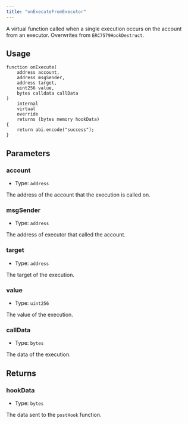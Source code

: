 ```yaml
---
title: "onExecuteFromExecutor"
---
```


A virtual function called when a single execution occurs on the account from an executor. Overwrites from `ERC7579HookDestruct`.

## Usage

```solidity
function onExecute(
    address account,
    address msgSender,
    address target,
    uint256 value,
    bytes calldata callData
)
    internal
    virtual
    override
    returns (bytes memory hookData)
{
    return abi.encode("success");
}
```

## Parameters

### account

- Type: `address`

The address of the account that the execution is called on.

### msgSender

- Type: `address`

The address of executor that called the account.

### target

- Type: `address`

The target of the execution.

### value

- Type: `uint256`

The value of the execution.

### callData

- Type: `bytes`

The data of the execution.

## Returns

### hookData

- Type: `bytes`

The data sent to the `postHook` function.
